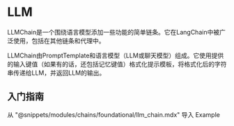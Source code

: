 # LLM

LLMChain是一个围绕语言模型添加一些功能的简单链条。它在LangChain中被广泛使用，包括在其他链条和代理中。

LLMChain由PromptTemplate和语言模型（LLM或聊天模型）组成。它使用提供的输入键值（如果有的话，还包括记忆键值）格式化提示模板，将格式化后的字符串传递给LLM，并返回LLM的输出。

## 入门指南

从 "@snippets/modules/chains/foundational/llm_chain.mdx" 导入 Example

<Example/>